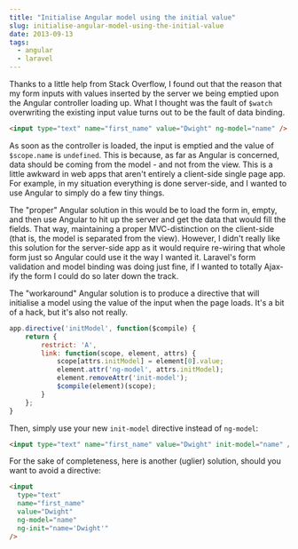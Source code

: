 ```yaml
---
title: "Initialise Angular model using the initial value"
slug: initialise-angular-model-using-the-initial-value
date: 2013-09-13
tags:
  - angular
  - laravel
---
```


Thanks to a little help from Stack Overflow, I found out that the reason that my form inputs with values inserted by the server we being emptied upon the Angular controller loading up. What I thought was the fault of `$watch` overwriting the existing input value turns out to be the fault of data binding.

```html
<input type="text" name="first_name" value="Dwight" ng-model="name" />
```

As soon as the controller is loaded, the input is emptied and the value of `$scope.name` is `undefined`. This is because, as far as Angular is concerned, data should be coming from the model - and not from the view. This is a little awkward in web apps that aren't entirely a client-side single page app. For example, in my situation everything is done server-side, and I wanted to use Angular to simply do a few tiny things.

The "proper" Angular solution in this would be to load the form in, empty, and then use Angular to hit up the server and get the data that would fill the fields. That way, maintaining a proper MVC-distinction on the client-side (that is, the model is separated from the view). However, I didn't really like this solution for the server-side app as it would require re-wiring that whole form just so Angular could use it the way I wanted it. Laravel's form validation and model binding was doing just fine, if I wanted to totally Ajax-ify the form I could do so later down the track.

The "workaround" Angular solution is to produce a directive that will initialise a model using the value of the input when the page loads. It's a bit of a hack, but it's also not really.

```javascript
app.directive('initModel', function($compile) {
	return {
		restrict: 'A',
		link: function(scope, element, attrs) {
			scope[attrs.initModel] = element[0].value;
			element.attr('ng-model', attrs.initModel);
			element.removeAttr('init-model');
			$compile(element)(scope);
		}
	};
}
```

Then, simply use your new `init-model` directive instead of `ng-model`:

```html
<input type="text" name="first_name" value="Dwight" init-model="name" />
```

For the sake of completeness, here is another (uglier) solution, should you want to avoid a directive:

```html
<input
  type="text"
  name="first_name"
  value="Dwight"
  ng-model="name"
  ng-init="name='Dwight'"
/>
```
